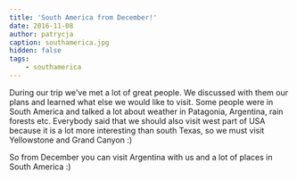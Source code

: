 ```yaml
---
title: 'South America from December!'
date: 2016-11-08
author: patrycja
caption: southamerica.jpg
hidden: false
tags: 
    - southamerica
---
```


During our trip we've met a lot of great people. We discussed with them our plans and learned what else we would like to visit.
Some people were in South America and talked a lot about weather in Patagonia, Argentina, rain forests etc. Everybody said that we should also visit west part of USA because it is a lot more interesting than south Texas, so we must visit Yellowstone and Grand Canyon :)

So from December you can visit Argentina with us and a lot of places in South America :)